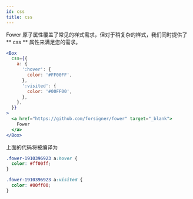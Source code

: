 ```yaml
---
id: css
title: css
---
```


Fower 原子属性覆盖了常见的样式需求，但对于稍复杂的样式，我们同时提供了 ** css ** 属性来满足您的需求。

```jsx live
<Box
  css={{
    a: {
      ':hover': {
        color: '#FF00FF',
      },
      ':visited': {
        color: '#00FF00',
      },
    },
  }}
>
  <a href="https://github.com/forsigner/fower" target="_blank">
    Fower
  </a>
</Box>
```

上面的代码将被编译为

```css
.fower-1910396923 a:hover {
  color: #ff00ff;
}

.fower-1910396923 a:visited {
  color: #00ff00;
}
```
